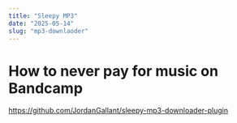 ```yaml
---
title: "Sleepy MP3"
date: "2025-05-14"
slug: "mp3-downlaoder"
---
```


# How to never pay for music on Bandcamp

https://github.com/JordanGallant/sleepy-mp3-downloader-plugin

